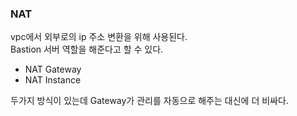 ### NAT

vpc에서 외부로의 ip 주소 변환을 위해 사용된다.   
Bastion 서버 역할을 해준다고 할 수 있다.

- NAT Gateway
- NAT Instance

두가지 방식이 있는데 Gateway가 관리를 자동으로 해주는 대신에 더 비싸다.  
